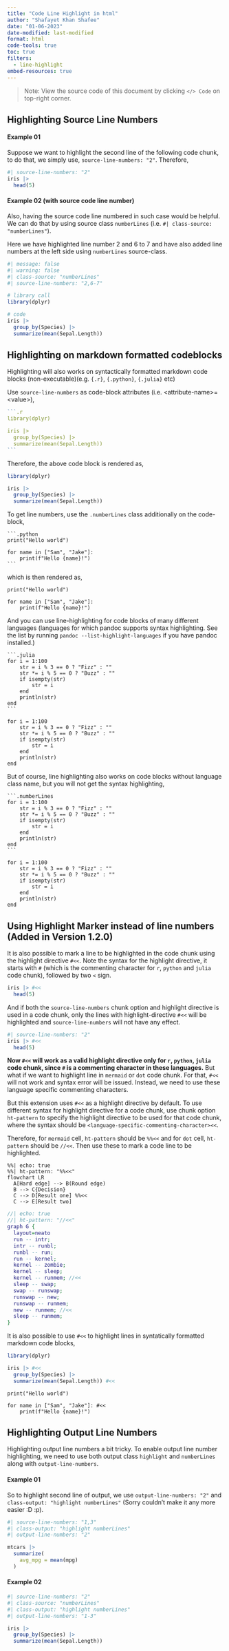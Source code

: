 ```yaml
---
title: "Code Line Highlight in html"
author: "Shafayet Khan Shafee"
date: "01-06-2023"
date-modified: last-modified
format: html
code-tools: true
toc: true
filters:
  - line-highlight
embed-resources: true
---
```


> Note: View the source code of this document by clicking `</> Code` on top-right corner.

## Highlighting Source Line Numbers

#### Example 01

Suppose we want to highlight the second line of the following code chunk, to do that, we simply use, `source-line-numbers: "2"`. Therefore,


```r
#| source-line-numbers: "2"
iris |> 
  head(5)
```

#### Example 02 (with source code line number)

Also, having the source code line numbered in such case would be helpful. We can do that by using source class `numberLines` (i.e. `#| class-source: "numberLines"`).

Here we have highlighted line number 2 and 6 to 7 and have also added line numbers at the left side using `numberLines` source-class.

```r
#| message: false
#| warning: false
#| class-source: "numberLines"
#| source-line-numbers: "2,6-7"

# library call
library(dplyr)

# code
iris |> 
  group_by(Species) |> 
  summarize(mean(Sepal.Length))
```


## Highlighting on markdown formatted codeblocks

Highlighting will also works on syntactically formatted markdown code blocks (non-executable)(e.g. `{.r}`, `{.python}`, `{.julia}` etc)

Use `source-line-numbers` as code-block attributes (i.e. \<attribute-name\>=\<value\>),

````.r
```.r
library(dplyr)

iris |> 
  group_by(Species) |> 
  summarize(mean(Sepal.Length))
```
````

Therefore, the above code block is rendered as,

```.r
library(dplyr)

iris |> 
  group_by(Species) |> 
  summarize(mean(Sepal.Length))
```

To get line numbers, use the `.numberLines` class additionally on the code-block,

````.python
```.python
print("Hello world")

for name in ["Sam", "Jake"]:
    print(f"Hello {name}!")
```
````

which is then rendered as,

```.python
print("Hello world")

for name in ["Sam", "Jake"]:
    print(f"Hello {name}!")
```


And you can use line-highlighting for code blocks of many different languages (languages for which pandoc supports syntax highlighting. See the list by running `pandoc --list-highlight-languages` if you have pandoc installed.)

````.julia
```.julia
for i = 1:100
    str = i % 3 == 0 ? "Fizz" : ""
    str *= i % 5 == 0 ? "Buzz" : ""
    if isempty(str)
        str = i
    end
    println(str)
end
```
````

```.julia
for i = 1:100
    str = i % 3 == 0 ? "Fizz" : ""
    str *= i % 5 == 0 ? "Buzz" : ""
    if isempty(str)
        str = i
    end
    println(str)
end
```

But of course, line highlighting also works on code blocks without language class name, but you will not get the syntax highlighting,

````.julia
```.numberLines
for i = 1:100
    str = i % 3 == 0 ? "Fizz" : ""
    str *= i % 5 == 0 ? "Buzz" : ""
    if isempty(str)
        str = i
    end
    println(str)
end
```
````

```.numberLines
for i = 1:100
    str = i % 3 == 0 ? "Fizz" : ""
    str *= i % 5 == 0 ? "Buzz" : ""
    if isempty(str)
        str = i
    end
    println(str)
end
```


## Using Highlight Marker instead of line numbers (Added in Version 1.2.0)

It is also possible to mark a line to be highlighted in the code chunk using the highlight directive  `#<<`. Note the syntax for the highlight directive, it starts with `#` (which is the commenting character for `r`, `python` and `julia` code chunk), followed by two `<` sign.

```r
iris |> #<<
  head(5) 
```

And if both the `source-line-numbers` chunk option and highlight directive is used in a code chunk, only the lines with highlight-directive `#<<` will be highlighted and `source-line-numbers` will not have any effect.

```r
#| source-line-numbers: "2"
iris |> #<<
  head(5)
```

**Now `#<<` will work as a valid highlight directive only for `r`, `python`, `julia` code chunk, since `#` is a commenting character in these languages.** But what if we want to highlight line in `mermaid` or `dot` code chunk. For that, `#<<` will not work and syntax error will be issued. Instead, we need to use these language specific commenting characters.

But this extension uses `#<<` as a highlight directive by default. To use different syntax for highlight directive for a code chunk, use chunk option `ht-pattern` to specify the highlight directive to be used for that code chunk, where the syntax should be `<language-specific-commenting-character><<`. 

Therefore, for `mermaid` cell, `ht-pattern` should be `%%<<` and for `dot` cell, `ht-pattern` should be `//<<`. Then use these to mark a code line to be highlighted.

```mermaid
%%| echo: true
%%| ht-pattern: "%%<<"
flowchart LR
  A[Hard edge] --> B(Round edge)
  B --> C{Decision}
  C --> D[Result one] %%<<
  C --> E[Result two]
```


```dot
//| echo: true
//| ht-pattern: "//<<"
graph G {
  layout=neato
  run -- intr;
  intr -- runbl;
  runbl -- run;
  run -- kernel;
  kernel -- zombie;
  kernel -- sleep;
  kernel -- runmem; //<<
  sleep -- swap;
  swap -- runswap;
  runswap -- new;
  runswap -- runmem;
  new -- runmem; //<<
  sleep -- runmem;
}
```


It is also possible to use `#<<` to highlight lines in syntatically formatted markdown code blocks,

```.r
library(dplyr)

iris |> #<<
  group_by(Species) |> 
  summarize(mean(Sepal.Length)) #<<
```


```.python
print("Hello world")

for name in ["Sam", "Jake"]: #<<
    print(f"Hello {name}!")
```


## Highlighting Output Line Numbers

Highlighting output line numbers a bit tricky. To enable output line number highlighting, we need to use both output class `highlight` and `numberLines` along with `output-line-numbers`.


#### Example 01

So to highlight second line of output, we use `output-line-numbers: "2"` and `class-output: "highlight numberLines"` (Sorry couldn't make it any more easier :D :p).


```r
#| source-line-numbers: "1,3"
#| class-output: "highlight numberLines"
#| output-line-numbers: "2"

mtcars |> 
  summarize(
    avg_mpg = mean(mpg)
  )
```


#### Example 02


```r
#| source-line-numbers: "2"
#| class-source: "numberLines"
#| class-output: "highlight numberLines"
#| output-line-numbers: "1-3"

iris |> 
  group_by(Species) |> 
  summarize(mean(Sepal.Length))
```
